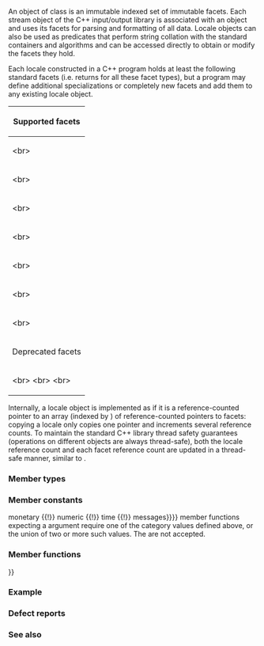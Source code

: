 {{cpp/title|locale}}
{{cpp/locale/locale/navbar}}
{{ddcl|header=locale|
class locale;
}}

An object of class {{tt|std::locale}} is an immutable indexed set of immutable facets. Each stream object of the C++ input/output library is associated with an {{tt|std::locale}} object and uses its facets for parsing and formatting of all data. {{rev inl|since=c++11|In addition, a locale object is associated with each {{lc|std::basic_regex}} object.}} Locale objects can also be used as predicates that perform string collation with the standard containers and algorithms and can be accessed directly to obtain or modify the facets they hold.

Each locale constructed in a C++ program holds at least the following standard facets (i.e. {{lc|std::has_facet}} returns {{c|true}} for all these facet types), but a program may define additional specializations or completely new facets and add them to any existing locale object. 

{|class="wikitable"
|-style="text-align:center; font-size:16px; line-height:16px;"
!colspan=2|Supported facets
|-
|{{c/core|std::ctype&lt;char&gt;}}&lt;br&gt;{{c/core|std::ctype&lt;wchar_t&gt;}}
|{{c/core|std::codecvt&lt;char, char, std::mbstate_t&gt;}}&lt;br&gt;{{c/core|std::codecvt&lt;wchar_t, char, std::mbstate_t&gt;}}
|-
|{{c/core|std::num_get&lt;char&gt;}}&lt;br&gt;{{c/core|std::num_get&lt;wchar_t&gt;}}
|rowspan=2|{{c/core|std::numpunct&lt;char&gt;}}&lt;br&gt;{{c/core|std::numpunct&lt;wchar_t&gt;}}
|-
|{{c/core|std::num_put&lt;char&gt;}}&lt;br&gt;{{c/core|std::num_put&lt;wchar_t&gt;}}
|-
|{{c/core|std::money_get&lt;char&gt;}}&lt;br&gt;{{c/core|std::money_get&lt;wchar_t&gt;}}
|rowspan=2|{{c/core|std::moneypunct&lt;char&gt;}}&lt;br&gt;{{c/core|std::moneypunct&lt;char, true&gt;}}&lt;br&gt;{{c/core|std::moneypunct&lt;wchar_t&gt;}}&lt;br&gt;{{c/core|std::moneypunct&lt;wchar_t, true&gt;}}
|-
|{{c/core|std::money_put&lt;char&gt;}}&lt;br&gt;{{c/core|std::money_put&lt;wchar_t&gt;}}
|-
|{{c/core|std::time_get&lt;char&gt;}}&lt;br&gt;{{c/core|std::time_get&lt;wchar_t&gt;}}
|{{c/core|std::collate&lt;char&gt;}}&lt;br&gt;{{c/core|std::collate&lt;wchar_t&gt;}}
|-
|{{c/core|std::time_put&lt;char&gt;}}&lt;br&gt;{{c/core|std::time_put&lt;wchar_t&gt;}}
|{{c/core|std::messages&lt;char&gt;}}&lt;br&gt;{{c/core|std::messages&lt;wchar_t&gt;}}
|-style="text-align:center"
!colspan=2|Deprecated facets
|-
|colspan=2|{{c/core|std::codecvt&lt;char16_t, char, std::mbstate_t&gt;}} {{mark since c++11}}{{mark deprecated c++20}}&lt;br&gt;{{c/core|std::codecvt&lt;char32_t, char, std::mbstate_t&gt;}} {{mark since c++11}}{{mark deprecated c++20}}&lt;br&gt;{{c/core|std::codecvt&lt;char16_t, char8_t, std::mbstate_t&gt;}} {{mark since c++20}}{{mark deprecated}}&lt;br&gt;{{c/core|std::codecvt&lt;char32_t, char8_t, std::mbstate_t&gt;}} {{mark since c++20}}{{mark deprecated}}
|}

Internally, a locale object is implemented as if it is a reference-counted pointer to an array (indexed by {{lc|std::locale::id}}) of reference-counted pointers to facets: copying a locale only copies one pointer and increments several reference counts. To maintain the standard C++ library thread safety guarantees (operations on different objects are always thread-safe), both the locale reference count and each facet reference count are updated in a thread-safe manner, similar to {{lc|std::shared_ptr}}.

===Member types===
{{dsc begin}}
{{dsc hitem|Type|Description}}
{{dsc inc|cpp/locale/locale/dsc id}}
{{dsc inc|cpp/locale/locale/dsc facet}}
{{dsc typedef|nolink=true|category|{{c/core|int}}}}
{{dsc end}}

===Member constants===
{{dsc begin}}
{{dsc hitem|Name|Explanation}}
{{dsc mem sconst|nolink=true|{{dsc small|{{c/core|const category}}}} none|a zero value indicating no facet category}}
{{dsc mem sconst|nolink=true|{{dsc small|{{c/core|const category}}}} collate|a bitmask value indicating the collate facet category}}
{{dsc mem sconst|nolink=true|{{dsc small|{{c/core|const category}}}} ctype|a bitmask value indicating the ctype facet category}}
{{dsc mem sconst|nolink=true|{{dsc small|{{c/core|const category}}}} monetary|a bitmask value indicating the monetary facet category}}
{{dsc mem sconst|nolink=true|{{dsc small|{{c/core|const category}}}} numeric|a bitmask value indicating the numeric facet category}}
{{dsc mem sconst|nolink=true|{{dsc small|{{c/core|const category}}}} time|a bitmask value indicating the time facet category}}
{{dsc mem sconst|nolink=true|{{dsc small|{{c/core|const category}}}} messages|a bitmask value indicating the messages facet category}}
{{dsc mem sconst|nolink=true|{{dsc small|{{c/core|const category}}}} all|{{c|collate {{!}} ctype {{!}} monetary {{!}} numeric {{!}} time {{!}} messages}}}}
{{dsc end}}
{{tt|std::locale}} member functions expecting a {{tt|category}} argument require one of the category values defined above, or the union of two or more such values. The {{rlp|LC categories|{{tt|LC}} constants}} are not accepted.

===Member functions===
{{dsc begin}}
{{dsc inc|cpp/locale/locale/dsc locale}}
{{dsc inc|cpp/locale/locale/dsc ~locale}}
{{dsc inc|cpp/locale/locale/dsc operator{{=}}}}
{{dsc inc|cpp/locale/locale/dsc combine}}
{{dsc inc|cpp/locale/locale/dsc name}}
{{dsc inc|cpp/locale/locale/dsc encoding}}
{{dsc inc|cpp/locale/locale/dsc operator cmp}}
{{dsc inc|cpp/locale/locale/dsc operator()}}
{{dsc inc|cpp/locale/locale/dsc global}}
{{dsc inc|cpp/locale/locale/dsc classic}}
{{dsc end}}

===Example===
{{example
|Demonstrates the typical prologue of a locale-sensitive program (cross-platform).
|code=
#include &lt;iostream&gt;
#include &lt;locale&gt;

int main()
{
    std::wcout &lt;&lt; L"User-preferred locale setting is "
               &lt;&lt; std::locale("").name().c_str() &lt;&lt; L'\n';
    // on startup, the global locale is the "C" locale
    std::wcout &lt;&lt; 1000.01 &lt;&lt; L'\n';
    
    // replace the C++ global locale and the "C" locale with the user-preferred locale
    std::locale::global(std::locale(""));
    // use the new global locale for future wide character output
    std::wcout.imbue(std::locale());
    
    // output the same number again
    std::wcout &lt;&lt; 1000.01 &lt;&lt; L'\n';
}
|p=true
|output=
User-preferred locale setting is en_US.UTF8
1000.01
1,000.01
}}

===Defect reports===
{{dr list begin}}
{{dr list item|wg=lwg|dr=340|std=C++98|before=the set of standard facets that all locales need to hold was unclear|after=made clear}}
{{dr list item|wg=lwg|dr=347|std=C++98|before=parameters of type {{tt|category}} could accept {{tt|LC}} constants|after=not accepted anymore}}
{{dr list end}}

===See also===
{{dsc begin}}
{{dsc inc|cpp/text/dsc text_encoding}}
{{dsc inc|cpp/locale/dsc use_facet}}
{{dsc inc|cpp/locale/dsc has_facet}}
{{dsc inc|cpp/io/ios_base/dsc imbue}}
{{dsc inc|cpp/io/ios_base/dsc getloc}}
{{dsc end}}

{{langlinks|de|es|fr|it|ja|pt|ru|zh}}